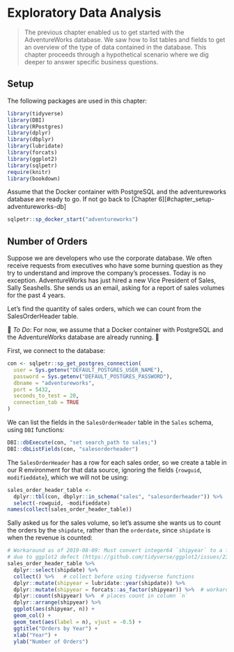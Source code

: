 # Exploratory Data Analysis {#chapter_exploratory-data-analysis}

> The previous chapter enabled us to get started with the AdventureWorks database. We saw how to list tables and fields to get an overview of the type of data contained in the database. This chapter proceeds through a hypothetical scenario where we dig deeper to answer specific business questions.

## Setup

The following packages are used in this chapter:
```r
library(tidyverse)
library(DBI)
library(RPostgres)
library(dplyr)
library(dbplyr)
library(lubridate)
library(forcats)
library(ggplot2)
library(sqlpetr)
require(knitr)
library(bookdown)
```

Assume that the Docker container with PostgreSQL and the adventureworks database are ready to go. If not go back to [Chapter 6][#chapter_setup-adventureworks-db]
```r
sqlpetr::sp_docker_start("adventureworks")
```

## Number of Orders
Suppose we are developers who use the corporate database. We often receive requests from executives who have some burning question as they try to understand and improve the company's processes. Today is no exception. AdventureWorks has just hired a new Vice President of Sales, Sally Seashells. She sends us an email, asking for a report of sales volumes for the past 4 years.

Let's find the quantity of sales orders, which we can count from the SalesOrderHeader table.

&#x1F53B;&nbsp;_To Do_: For now, we assume that a Docker container with PostgreSQL and the AdventureWorks database are already running.&nbsp;&#x1F53A;

First, we connect to the database:
```r
con <- sqlpetr::sp_get_postgres_connection(
  user = Sys.getenv("DEFAULT_POSTGRES_USER_NAME"),
  password = Sys.getenv("DEFAULT_POSTGRES_PASSWORD"),
  dbname = "adventureworks",
  port = 5432, 
  seconds_to_test = 20, 
  connection_tab = TRUE
)
```

We can list the fields in the `SalesOrderHeader` table in the `Sales` schema, using `DBI` functions:
```r
DBI::dbExecute(con, "set search_path to sales;")
DBI::dbListFields(con, "salesorderheader")
```

The `SalesOrderHeader` has a row for each sales order, so we create a table in our R environment for that data source, ignoring the fields {`rowguid`, `modifieddate`}, which we will not be using:
```r
sales_order_header_table <- 
  dplyr::tbl(con, dbplyr::in_schema("sales", "salesorderheader")) %>% 
  select(-rowguid, -modifieddate)
names(collect(sales_order_header_table))
```

Sally asked us for the sales volume, so let's assume she wants us to count the orders by the `shipdate`, rather than the `orderdate`, since `shipdate` is when the revenue is counted:
```r
# Workaround as of 2019-08-09: Must convert integer64 `shipyear` to a factor,
# due to ggplot2 defect (https://github.com/tidyverse/ggplot2/issues/2377)
sales_order_header_table %>% 
  dplyr::select(shipdate) %>% 
  collect() %>%   # collect before using tidyverse functions
  dplyr::mutate(shipyear = lubridate::year(shipdate)) %>% 
  dplyr::mutate(shipyear = forcats::as_factor(shipyear)) %>%  # workaround
  dplyr::count(shipyear) %>%  # places count in column `n`
  dplyr::arrange(shipyear) %>%
  ggplot(aes(shipyear, n)) + 
  geom_col() + 
  geom_text(aes(label = n), vjust = -0.5) + 
  ggtitle("Orders by Year") + 
  xlab("Year") + 
  ylab("Number of Orders")
```

